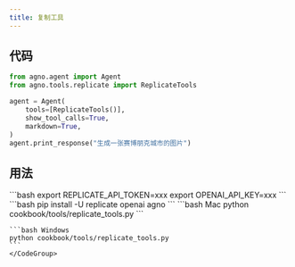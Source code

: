 ```yaml
---
title: 复制工具
---
```


## 代码

```python cookbook/tools/replicate_tools.py
from agno.agent import Agent
from agno.tools.replicate import ReplicateTools

agent = Agent(
    tools=[ReplicateTools()],
    show_tool_calls=True,
    markdown=True,
)
agent.print_response("生成一张赛博朋克城市的图片")
```

## 用法

<Steps>
  <Snippet file="create-venv-step.mdx" />

  <Step title="设置你的 API 令牌">
    ```bash
    export REPLICATE_API_TOKEN=xxx
    export OPENAI_API_KEY=xxx
    ```
  </Step>

  <Step title="安装库">
    ```bash
    pip install -U replicate openai agno
    ```
  </Step>

  <Step title="运行 Agent">
    <CodeGroup>
    ```bash Mac
    python cookbook/tools/replicate_tools.py
    ```

    ```bash Windows
    python cookbook/tools/replicate_tools.py
    ```
    </CodeGroup>
  </Step>
</Steps>